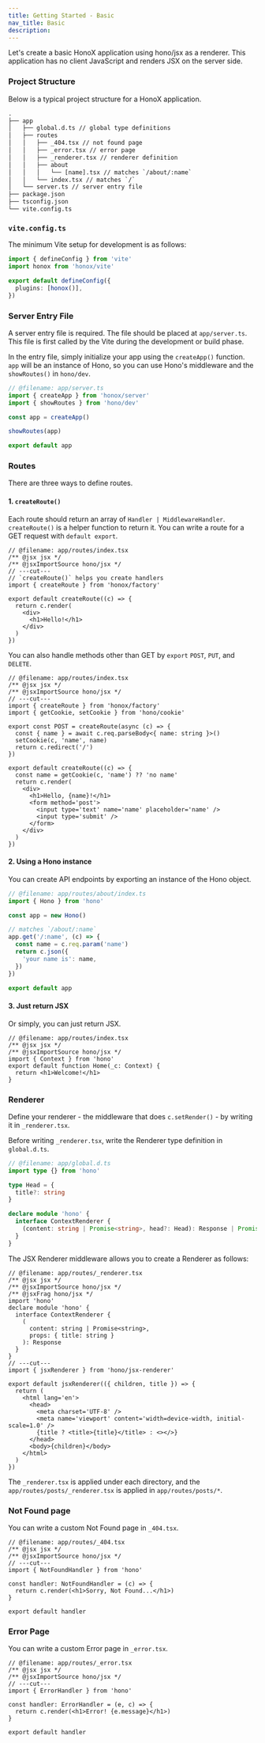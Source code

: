 ```yaml
---
title: Getting Started - Basic
nav_title: Basic
description:
---
```


Let's create a basic HonoX application using hono/jsx as a renderer. This application has no client JavaScript and renders JSX on the server side.

### Project Structure

Below is a typical project structure for a HonoX application.

```txt
.
├── app
│   ├── global.d.ts // global type definitions
│   ├── routes
│   │   ├── _404.tsx // not found page
│   │   ├── _error.tsx // error page
│   │   ├── _renderer.tsx // renderer definition
│   │   ├── about
│   │   │   └── [name].tsx // matches `/about/:name`
│   │   └── index.tsx // matches `/`
│   └── server.ts // server entry file
├── package.json
├── tsconfig.json
└── vite.config.ts
```

### `vite.config.ts`

The minimum Vite setup for development is as follows:

```ts
import { defineConfig } from 'vite'
import honox from 'honox/vite'

export default defineConfig({
  plugins: [honox()],
})
```

### Server Entry File

A server entry file is required. The file should be placed at `app/server.ts`. This file is first called by the Vite during the development or build phase.

In the entry file, simply initialize your app using the `createApp()` function. `app` will be an instance of Hono, so you can use Hono's middleware and the `showRoutes()` in `hono/dev`.

```ts
// @filename: app/server.ts
import { createApp } from 'honox/server'
import { showRoutes } from 'hono/dev'

const app = createApp()

showRoutes(app)

export default app
```

### Routes

There are three ways to define routes.

#### 1. `createRoute()`

Each route should return an array of `Handler | MiddlewareHandler`. `createRoute()` is a helper function to return it. You can write a route for a GET request with `default export`.

```tsx
// @filename: app/routes/index.tsx
/** @jsx jsx */
/** @jsxImportSource hono/jsx */
// ---cut---
// `createRoute()` helps you create handlers
import { createRoute } from 'honox/factory'

export default createRoute((c) => {
  return c.render(
    <div>
      <h1>Hello!</h1>
    </div>
  )
})
```

You can also handle methods other than GET by `export` `POST`, `PUT`, and `DELETE`.

```tsx
// @filename: app/routes/index.tsx
/** @jsx jsx */
/** @jsxImportSource hono/jsx */
// ---cut---
import { createRoute } from 'honox/factory'
import { getCookie, setCookie } from 'hono/cookie'

export const POST = createRoute(async (c) => {
  const { name } = await c.req.parseBody<{ name: string }>()
  setCookie(c, 'name', name)
  return c.redirect('/')
})

export default createRoute((c) => {
  const name = getCookie(c, 'name') ?? 'no name'
  return c.render(
    <div>
      <h1>Hello, {name}!</h1>
      <form method='post'>
        <input type='text' name='name' placeholder='name' />
        <input type='submit' />
      </form>
    </div>
  )
})
```

#### 2. Using a Hono instance

You can create API endpoints by exporting an instance of the Hono object.

```ts
// @filename: app/routes/about/index.ts
import { Hono } from 'hono'

const app = new Hono()

// matches `/about/:name`
app.get('/:name', (c) => {
  const name = c.req.param('name')
  return c.json({
    'your name is': name,
  })
})

export default app
```

#### 3. Just return JSX

Or simply, you can just return JSX.

```tsx
// @filename: app/routes/index.tsx
/** @jsx jsx */
/** @jsxImportSource hono/jsx */
import { Context } from 'hono'
export default function Home(_c: Context) {
  return <h1>Welcome!</h1>
}
```

### Renderer

Define your renderer - the middleware that does `c.setRender()` - by writing it in `_renderer.tsx`.

Before writing `_renderer.tsx`, write the Renderer type definition in `global.d.ts`.

```ts
// @filename: app/global.d.ts
import type {} from 'hono'

type Head = {
  title?: string
}

declare module 'hono' {
  interface ContextRenderer {
    (content: string | Promise<string>, head?: Head): Response | Promise<Response>
  }
}
```

The JSX Renderer middleware allows you to create a Renderer as follows:

```tsx
// @filename: app/routes/_renderer.tsx
/** @jsx jsx */
/** @jsxImportSource hono/jsx */
/** @jsxFrag hono/jsx */
import 'hono'
declare module 'hono' {
  interface ContextRenderer {
    (
      content: string | Promise<string>,
      props: { title: string }
    ): Response
  }
}
// ---cut---
import { jsxRenderer } from 'hono/jsx-renderer'

export default jsxRenderer(({ children, title }) => {
  return (
    <html lang='en'>
      <head>
        <meta charset='UTF-8' />
        <meta name='viewport' content='width=device-width, initial-scale=1.0' />
        {title ? <title>{title}</title> : <></>}
      </head>
      <body>{children}</body>
    </html>
  )
})
```

The `_renderer.tsx` is applied under each directory, and the `app/routes/posts/_renderer.tsx` is applied in `app/routes/posts/*`.

### Not Found page

You can write a custom Not Found page in `_404.tsx`.

```tsx
// @filename: app/routes/_404.tsx
/** @jsx jsx */
/** @jsxImportSource hono/jsx */
// ---cut---
import { NotFoundHandler } from 'hono'

const handler: NotFoundHandler = (c) => {
  return c.render(<h1>Sorry, Not Found...</h1>)
}

export default handler
```

### Error Page

You can write a custom Error page in `_error.tsx`.

```tsx
// @filename: app/routes/_error.tsx
/** @jsx jsx */
/** @jsxImportSource hono/jsx */
// ---cut---
import { ErrorHandler } from 'hono'

const handler: ErrorHandler = (e, c) => {
  return c.render(<h1>Error! {e.message}</h1>)
}

export default handler
```
